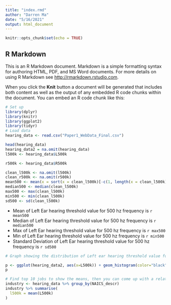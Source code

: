 ```yaml
---
title: "index.rmd"
author: "Darren Ma"
date: "5/16/2021"
output: html_document
---
```


```r
knitr::opts_chunk$set(echo = TRUE)
```

## R Markdown

This is an R Markdown document. Markdown is a simple formatting syntax for authoring HTML, PDF, and MS Word documents. For more details on using R Markdown see <http://rmarkdown.rstudio.com>.

When you click the **Knit** button a document will be generated that includes both content as well as the output of any embedded R code chunks within the document. You can embed an R code chunk like this:

```r
# Set up
library(dplyr)
library(knitr)
library(ggplot2)
library(tidyr)
# Load data
hearing_data <- read.csv("Paper1_WebData_Final.csv")
```

```r
head(hearing_data)
hearing_data2 = na.omit(hearing_data)
l500k <- hearing_data$L500k

r500k <- hearing_data$R500k

clean_l500k <- na.omit(l500k)
clean_r500k <- na.omit(r500k)
mean500 <- mean(x = sort(x = clean_l500k)[-c(1, length(x = clean_l500k))])
median500 <- median(clean_l500k)
max500 <- max(clean_l500k)
min500 <- min(clean_l500k)
sd500 <- sd(clean_l500k)
```
- Mean of Left Ear hearing threshold value for 500 hz frequency is `r mean500`
- Median of Left Ear hearing threshold value for 500 hz frequency is `r median500`
- Max of Left Ear hearing threshold value for 500 hz frequency is `r max500`
- Min of Left Ear hearing threshold value for 500 hz frequency is `r min500`
- Standard Deviation of Left Ear hearing threshold value for 500 hz frequency is `r sd500`

```r
# Graph showing the distribution of Left ear hearing threshold value for 500 Hz frequency Each interval of 5 represents the hearing level in decibals (dB), less meaning it's better. When above 25 dB, that means that a worker is said to have developed 'material hearing impairment'. Each bucket represents the total number of people who had a hearing level at 500 hz frequency.  

p <- ggplot(hearing_data2, aes(x=L500k)) + geom_histogram(color="black", fill="white", breaks = seq(5, 40, by = 5))
p
```

```r
# Find top 10 jobs to show the means, then you can come up with a relationship graph
industry <- hearing_data %>% group_by(NAICS_descr)
industry %>% summarise(
  l500k = mean(L500k)
)
```
